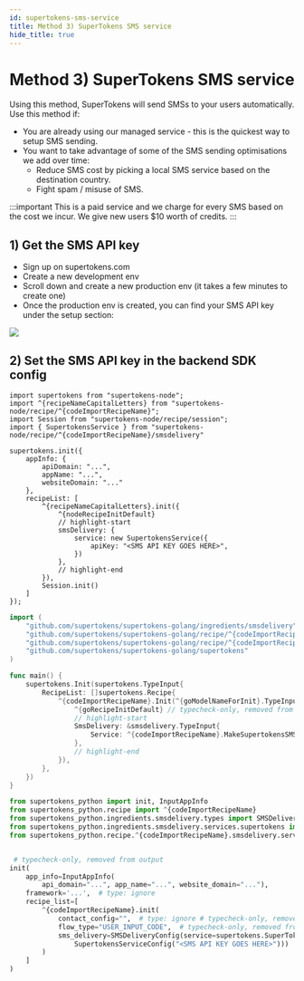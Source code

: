 ```yaml
---
id: supertokens-sms-service
title: Method 3) SuperTokens SMS service
hide_title: true
---
```


<!-- COPY DOCS -->
<!-- ./passwordless/sms-delivery/supertokens-sms-service.mdx -->


# Method 3) SuperTokens SMS service

Using this method, SuperTokens will send SMSs to your users automatically. Use this method if:
- You are already using our managed service - this is the quickest way to setup SMS sending.
- You want to take advantage of some of the SMS sending optimisations we add over time:
    - Reduce SMS cost by picking a local SMS service based on the destination country.
    - Fight spam / misuse of SMS.

:::important
This is a paid service and we charge for every SMS based on the cost we incur. We give new users $10 worth of credits.
:::

## 1) Get the SMS API key
- Sign up on supertokens.com
- Create a new development env
- Scroll down and create a new production env (it takes a few minutes to create one)
- Once the production env is created, you can find your SMS API key under the setup section:

<img src="/img/passwordless/sms-api-key.png"/>

## 2) Set the SMS API key in the backend SDK config

<BackendSDKTabs>
<TabItem value="nodejs">

```tsx
import supertokens from "supertokens-node";
import ^{recipeNameCapitalLetters} from "supertokens-node/recipe/^{codeImportRecipeName}";
import Session from "supertokens-node/recipe/session";
import { SupertokensService } from "supertokens-node/recipe/^{codeImportRecipeName}/smsdelivery"

supertokens.init({
    appInfo: {
        apiDomain: "...",
        appName: "...",
        websiteDomain: "..."
    },
    recipeList: [
        ^{recipeNameCapitalLetters}.init({
            ^{nodeRecipeInitDefault}
            // highlight-start
            smsDelivery: {
                service: new SupertokensService({
                    apiKey: "<SMS API KEY GOES HERE>",
                })
            },
            // highlight-end
        }),
        Session.init()
    ]
});
```
</TabItem>
<TabItem value="go">

```go
import (
    "github.com/supertokens/supertokens-golang/ingredients/smsdelivery"
    "github.com/supertokens/supertokens-golang/recipe/^{codeImportRecipeName}"
    "github.com/supertokens/supertokens-golang/recipe/^{codeImportRecipeName}/^{goModelName}"
    "github.com/supertokens/supertokens-golang/supertokens"
)

func main() {
    supertokens.Init(supertokens.TypeInput{
        RecipeList: []supertokens.Recipe{
            ^{codeImportRecipeName}.Init(^{goModelNameForInit}.TypeInput{
                ^{goRecipeInitDefault} // typecheck-only, removed from output
                // highlight-start
                SmsDelivery: &smsdelivery.TypeInput{
					Service: ^{codeImportRecipeName}.MakeSupertokensSMSService("<SMS API KEY GOES HERE>"),
				},
                // highlight-end
            }),
        },
    })
}
```
</TabItem>
<TabItem value="python">

```python
from supertokens_python import init, InputAppInfo
from supertokens_python.recipe import ^{codeImportRecipeName}
from supertokens_python.ingredients.smsdelivery.types import SMSDeliveryConfig
from supertokens_python.ingredients.smsdelivery.services.supertokens import SupertokensServiceConfig
from supertokens_python.recipe.^{codeImportRecipeName}.smsdelivery.services import supertokens


 # typecheck-only, removed from output
init(
    app_info=InputAppInfo(
        api_domain="...", app_name="...", website_domain="..."),
    framework='...',  # type: ignore
    recipe_list=[
        ^{codeImportRecipeName}.init(
            contact_config="",  # type: ignore # typecheck-only, removed from output
            flow_type="USER_INPUT_CODE",  # typecheck-only, removed from output
            sms_delivery=SMSDeliveryConfig(service=supertokens.SuperTokensService(
                SupertokensServiceConfig("<SMS API KEY GOES HERE>")))
        )
    ]
)
```

</TabItem>
</BackendSDKTabs>